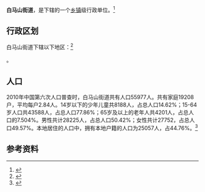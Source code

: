 {{中国乡级行政区|37/01/03/017/000}}

'''白马山街道'''，是{{PRC admin/fullname|37/01/03/017/000|3}}下辖的一个[[乡镇|乡镇]]级行政单位。<ref>{{PRC admin/ref sgc|{{PRC admin/parent|37/01/03/017/000}}}}</ref>

== 行政区划 ==

白马山街道下辖以下地区：<ref>{{PRC admin/ref sgc|37/01/03/017/000}}</ref>

{{PRC admin/children|37/01/03/017/000}}。
== 人口 ==

2010年中国第六次人口普查时，白马山街道共有人口55977人。共有家庭19208户，平均每户2.84人。14岁以下的少年儿童共8188人，占总人口14.62%；15-64岁人口共43588人，占总人口77.86%；65岁及以上的老年人共4201人，占总人口的7.504%。男性共计28225人，占总人口50.42%；女性共计27752，占总人口49.57%。本地居住的人口中，拥有本地户籍的人口为25057人，占44.76%。<ref name="人口普查2010">{{cite web| url =http://www.yearbookchina.com/navipage-n2013030152000017.html| title =《中国2010年人口普查分乡、镇、街道资料》| author =中国国务院人口普查办公室、中国国家统计局人口就业统计司等| year =2010| website =统计年鉴分享平台| page =表15 山东省乡、镇、街道人口| format =收费| access-date =2018-07-19| archive-url =https://web.archive.org/web/20180719084356/http://www.yearbookchina.com/navipage-n2013030152000017.html| archive-date =2018-07-19| dead-url =no}}</ref>

== 参考资料 ==

{{reflist}}

{{行政区划小作品}}
{{PRC admin/navcat|37/01/03/017/000}}
